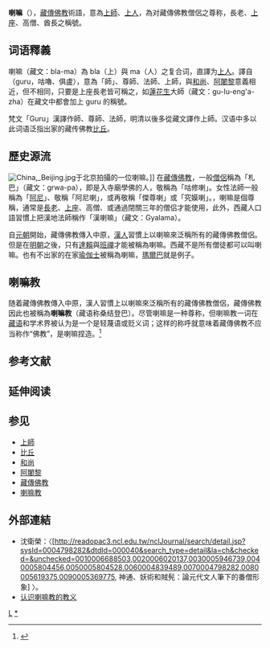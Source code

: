 {{Otheruses|肯德里克·拉马尔|subject=藏傳佛教術語|other=绰号“喇嘛”的美国饶舌歌手}}{{藏传佛教}}
'''喇嘛'''（{{Bo|z=བླ་མ|w=bla-ma|p=lama}}），[[藏傳佛教|藏傳佛教]]術語，意為[[上師|上師]]、[[上人|上人]]，為对藏傳佛教僧侶之尊称，長老、[[上座|上座]]、高僧、酋長之稱號。

== 词语釋義 ==
喇嘛（藏文：bla-ma）為 bla（上）與 ma（人）之复合词，直譯为[[上人|上人]]。譯自{{lang-sa|गुरु}}（guru，咕嚕、俱盧），意為「師」、尊師、法師、上師，與[[和尚|和尚]]、[[阿闍黎|阿闍黎]]意義相近，但不相同，只要是上座長老皆可稱之，如[[蓮花生|蓮花生]]大師（藏文：gu-lu-eng'a-zha）在藏文中都會加上 guru 的稱號。

梵文「Guru」漢譯作師、尊師、法師，明清以後多從藏文譯作上師。汉语中多以此词语泛指出家的藏传佛教[[比丘|比丘]]。

== 歷史源流 ==
[[File:China,_Beijing.jpg|thumb]]于北京拍攝的一位喇嘛。]]
在[[藏傳佛教|藏傳佛教]]，一般[[僧侶|僧侶]]稱為「札巴」（藏文：grwa-pa），即是入寺廟學佛的人，敬稱為「咕修喇」。女性法師一般稱為「[[阿尼|阿尼]]」、敬稱「阿尼喇」，或再敬稱「傑尊喇」或「究嫫喇」。{{fact|在印度佛教時期喇嘛相對應的Guru不是以三年閉關的標準來界定，反而較為嚴格（藏傳佛教的三年閉關很有可能是佛教傳入西藏後才開始廣泛實行）}}，喇嘛是個尊稱，通常是[[長老|長老]]、[[上座|上座]]、高僧、或通過閉關三年的僧侣才能使用，此外，西藏人口語習慣上把漢地法師稱作「漢喇嘛」（藏文：Gyalama）。

自[[元朝|元朝]]開始，藏傳佛教傳入中原，[[漢族|漢人]]習慣上以喇嘛來泛稱所有的藏傳佛教僧侶。但是在[[明朝|明朝]]之後，只有[[達賴|達賴]]與[[班禪|班禪]]才能被稱為喇嘛。西藏不是所有僧徒都可以叫喇嘛。也有不出家的在家[[瑜伽士|瑜伽士]]被稱為喇嘛，[[瑪爾巴|瑪爾巴]]就是例子。

== 喇嘛教 ==
{{main|喇嘛教}}
随着藏傳佛教傳入中原，漢人習慣上以喇嘛來泛稱所有的藏傳佛教僧侶，藏傳佛教因此也被稱為'''喇嘛教'''（藏语称桑结登巴）。尽管喇嘛是一种尊称，但喇嘛教一词在[[藏语|藏语]]和学术界被认为是一个是轻蔑语或贬义词；这样的称呼就意味着藏傳佛教不应当称作“佛教”，是喇嘛捏造。<ref name="Conze">{{cite book |last= Conze |first= Edward |authorlink= Edward Conze |coauthors= |editor= |others= |title= A Short History of Buddhism |origdate= |origyear= |origmonth= |url=https://archive.org/details/shorthistoryofbu0000conz|format= |accessdate= |edition=2nd |series= |volume= |date= |year=1993 |month= |publisher= Oneworld |location= |language= |isbn=1851680667 |oclc= |doi= |id= |pages= |chapter= |chapterurl= |quote= }}</ref>

== 参考文献 ==
{{Reflist}}

== 延伸阅读 ==
{{Wikisource further reading}}

== 参见 ==
*[[上師|上師]]
*[[比丘|比丘]]
*[[和尚|和尚]]
*[[阿闍黎|阿闍黎]]
*[[藏傳佛教|藏傳佛教]]
*[[喇嘛教|喇嘛教]]

==外部連結==
*沈衛榮：〈[http://readopac3.ncl.edu.tw/nclJournal/search/detail.jsp?sysId=0004798282&dtdId=000040&search_type=detail&la=ch&checked=&unchecked=0010006688503,0020006020137,0030005946739,0040005804456,0050005804528,0060004839489,0070004798282,0080005619375,0090005369775, 神通、妖術和賊髡：論元代文人筆下的番僧形象] {{Wayback|url=http://readopac3.ncl.edu.tw/nclJournal/search/detail.jsp?sysId=0004798282&dtdId=000040&search_type=detail&la=ch&checked=&unchecked=0010006688503,0020006020137,0030005946739,0040005804456,0050005804528,0060004839489,0070004798282,0080005619375,0090005369775, |date=20201221081118 }}〉。
*[https://www.hymzw.vip/zjdz/zcfjzx/zcfjzx01.htm 认识喇嘛教的教义]

{{DEFAULTSORT:Lama}}
[[Category:藏传佛教称谓|L]]
[[Category:藏傳佛教上師|*]]